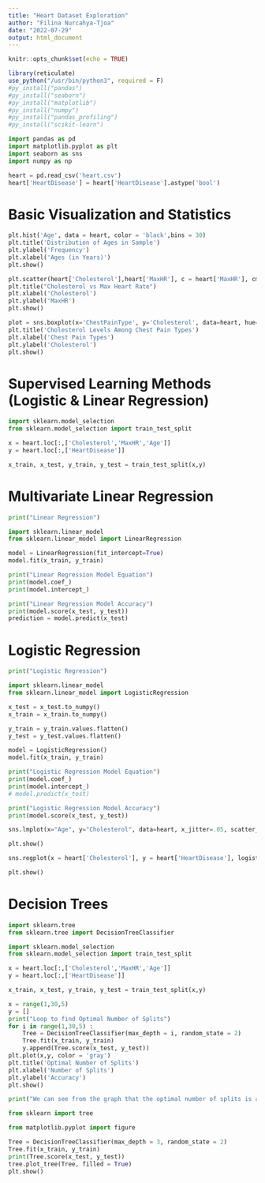 ```yaml
---
title: "Heart Dataset Exploration"
author: "Filina Nurcahya-Tjoa"
date: "2022-07-29"
output: html_document
---
```


```r
knitr::opts_chunk$set(echo = TRUE)
```

```r
library(reticulate)
use_python("/usr/bin/python3", required = F)
#py_install("pandas")
#py_install("seaborn")
#py_install("matplotlib")
#py_install("numpy")
#py_install("pandas_profiling")
#py_install("scikit-learn")
```

```python
import pandas as pd
import matplotlib.pyplot as plt
import seaborn as sns
import numpy as np

heart = pd.read_csv('heart.csv')
heart['HeartDisease'] = heart['HeartDisease'].astype('bool')
```

# Basic Visualization and Statistics

```python
plt.hist('Age', data = heart, color = 'black',bins = 30)
plt.title('Distribution of Ages in Sample')
plt.ylabel('Frequency')
plt.xlabel('Ages (in Years)')
plt.show()

plt.scatter(heart['Cholesterol'],heart['MaxHR'], c = heart['MaxHR'], cmap = 'YlGnBu')
plt.title("Cholesterol vs Max Heart Rate")
plt.xlabel('Cholesterol')
plt.ylabel('MaxHR')
plt.show()

plot = sns.boxplot(x='ChestPainType', y='Cholesterol', data=heart, hue='ChestPainType')
plt.title('Cholesterol Levels Among Chest Pain Types')
plt.xlabel('Chest Pain Types')
plt.ylabel('Cholesterol')
plt.show()
```

# Supervised Learning Methods (Logistic & Linear Regression)

```python
import sklearn.model_selection
from sklearn.model_selection import train_test_split

x = heart.loc[:,['Cholesterol','MaxHR','Age']]
y = heart.loc[:,['HeartDisease']]

x_train, x_test, y_train, y_test = train_test_split(x,y)
```

# Multivariate Linear Regression

```python
print("Linear Regression")

import sklearn.linear_model
from sklearn.linear_model import LinearRegression

model = LinearRegression(fit_intercept=True)
model.fit(x_train, y_train)

print("Linear Regression Model Equation")
print(model.coef_)
print(model.intercept_)

print("Linear Regression Model Accuracy")
print(model.score(x_test, y_test))
prediction = model.predict(x_test)
```

# Logistic Regression

```python
print("Logistic Regression")

import sklearn.linear_model
from sklearn.linear_model import LogisticRegression

x_test = x_test.to_numpy()
x_train = x_train.to_numpy()

y_train = y_train.values.flatten()
y_test = y_test.values.flatten()

model = LogisticRegression()
model.fit(x_train, y_train)

print("Logistic Regression Model Equation")
print(model.coef_)
print(model.intercept_)
# model.predict(x_test)

print("Logistic Regression Model Accuracy")
print(model.score(x_test, y_test))
```

```python
sns.lmplot(x="Age", y="Cholesterol", data=heart, x_jitter=.05, scatter_kws={"color": "green"}, line_kws={"color": "blue"});

plt.show()

sns.regplot(x = heart['Cholesterol'], y = heart['HeartDisease'], logistic = True, ci = False, scatter_kws={"color": "green"}, line_kws={"color": "blue"});

plt.show()
```

# Decision Trees

```python
import sklearn.tree
from sklearn.tree import DecisionTreeClassifier

import sklearn.model_selection
from sklearn.model_selection import train_test_split

x = heart.loc[:,['Cholesterol','MaxHR','Age']]
y = heart.loc[:,['HeartDisease']]

x_train, x_test, y_train, y_test = train_test_split(x,y)

x = range(1,30,5)
y = []
print("Loop to find Optimal Number of Splits")
for i in range(1,30,5) :
    Tree = DecisionTreeClassifier(max_depth = i, random_state = 2)
    Tree.fit(x_train, y_train)
    y.append(Tree.score(x_test, y_test))
plt.plot(x,y, color = 'gray')
plt.title('Optimal Number of Splits')
plt.xlabel('Number of Splits')
plt.ylabel('Accuracy')
plt.show()

print("We can see from the graph that the optimal number of splits is around 6. However, this makes it that the graph is hard to read. Therefore the tree below has three splits.")

from sklearn import tree

from matplotlib.pyplot import figure

Tree = DecisionTreeClassifier(max_depth = 3, random_state = 2)
Tree.fit(x_train, y_train)
print(Tree.score(x_test, y_test))
tree.plot_tree(Tree, filled = True)
plt.show()
```


